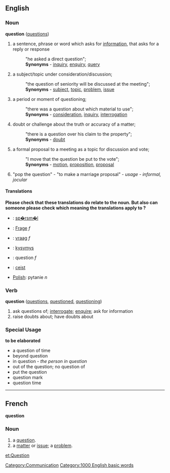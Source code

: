 ==English==

===Noun===
'''question'''  ([[questions]])
#a sentence, phrase or word which asks for [[information]], that asks for a reply or response
#:"he asked a direct question";
#:'''Synonyms''' - [[inquiry]], [[enquiry]], [[query]]
#a subject/topic under consideration/discussion; 
#:"the question of seniority will be discussed at the meeting";
#:'''Synonyms''' - [[subject]], [[topic]], [[problem]], [[issue]]
#a period or moment of questioning; 
#:"there was a question about which material to use";
#:'''Synonyms''' - [[consideration]], [[inquiry]], [[interrogation]]
#doubt or challenge about the truth or accuracy of a matter; 
#:"there is a question over his claim to the property";
#:'''Synonyms''' - [[doubt]]
#a formal proposal to a meeting as a topic for discussion and vote; 
#:"I move that the question be put to the vote";
#:'''Synonyms''' - [[motion]], [[proposition]], [[proposal]]
#"pop the question" - "to make a marriage proposal" - ''usage - informal, jocular''

==== Translations ====
'''Please check that these translations do relate to the noun. But also can someone please check which meaning the translations apply to ?'''
*{{da}}: [[sp�rsm�l]]
*{{de}}: [[Frage]] ''f''
*{{nl}}: [[vraag]] ''f''
*{{fi}}: [[kysymys]]
*{{fr}}: question ''f''
*{{ga}}: [[ceist]]
*[[Polish]]: pytanie ''n''

===Verb===
'''question'''  ([[questions]], [[questioned]], [[questioning]])
#ask questions of; [[interrogate]]; [[enquire]]; ask for information
#raise doubts about; have doubts about

===Special Usage===
'''to be elaborated'''
*a question of time
*beyond question
*in question - ''the person in question''
*out of the question; no question of
*put the question
*question mark
*question time

----

== French ==
'''question'''
=== Noun ===

# a [[question]].
# a [[matter]] or [[issue]]; a [[problem]].

[[Category:Communication]]

[[et:Question]]
[[Category:1000 English basic words]]